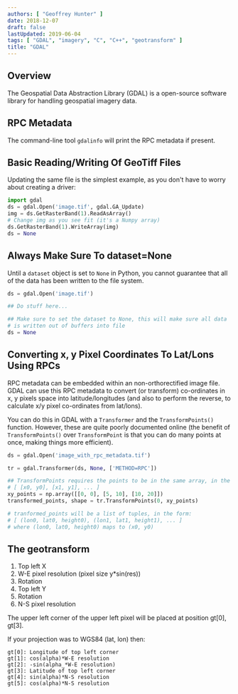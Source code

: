 ```yaml
---
authors: [ "Geoffrey Hunter" ]
date: 2018-12-07
draft: false
lastUpdated: 2019-06-04
tags: [ "GDAL", "imagery", "C", "C++", "geotransform" ]
title: "GDAL"
---
```



## Overview

The Geospatial Data Abstraction Library (GDAL) is a open-source software library for handling geospatial imagery data.

## RPC Metadata

The command-line tool `gdalinfo` will print the RPC metadata if present.

## Basic Reading/Writing Of GeoTiff Files

Updating the same file is the simplest example, as you don't have to worry about creating a driver:

```python
import gdal
ds = gdal.Open('image.tif', gdal.GA_Update)
img = ds.GetRasterBand(1).ReadAsArray()
# Change img as you see fit (it's a Numpy array)
ds.GetRasterBand(1).WriteArray(img)
ds = None
```

## Always Make Sure To dataset=None

Until a `dataset` object is set to `None` in Python, you cannot guarantee that all of the data has been written to the file system.

```python
ds = gdal.Open('image.tif')

## Do stuff here...

## Make sure to set the dataset to None, this will make sure all data
# is written out of buffers into file
ds = None
```

## Converting x, y Pixel Coordinates To Lat/Lons Using RPCs

RPC metadata can be embedded within an non-orthorectified image file. GDAL can use this RPC metadata to convert (or transform) co-ordinates in x, y pixels space into latitude/longitudes (and also to perform the reverse, to calculate x/y pixel co-ordinates from lat/lons).

You can do this in GDAL with a `Transformer` and the `TransformPoints()` function. However, these are quite poorly documented online (the benefit of `TransformPoints()` over `TransformPoint` is that you can do many points at once, making things more efficient).

```python
ds = gdal.Open('image_with_rpc_metadata.tif')

tr = gdal.Transformer(ds, None, ['METHOD=RPC'])

## TransformPoints requires the points to be in the same array, in the form:
# [ [x0, y0], [x1, y1], ... ]
xy_points = np.array([[0, 0], [5, 10], [10, 20]])
transformed_points, shape = tr.TransformPoints(0, xy_points)

# tranformed_points will be a list of tuples, in the form:
# [ (lon0, lat0, height0), (lon1, lat1, height1), ... ]
# where (lon0, lat0, height0) maps to (x0, y0)
```

## The geotransform

1. Top left X
1. W-E pixel resolution (pixel size y*sin(res))
1. Rotation
1. Top left Y
1. Rotation
1. N-S pixel resolution

The upper left corner of the upper left pixel will be placed at position gt[0], gt[3].

If your projection was to WGS84 (lat, lon) then:

```
gt[0]: Longitude of top left corner
gt[1]: cos(alpha)*W-E resolution
gt[2]: -sin(alpha_*W-E resolution)
gt[3]: Latitude of top left corner
gt[4]: sin(alpha)*N-S resolution
gt[5]: cos(alpha)*N-S resolution
```
